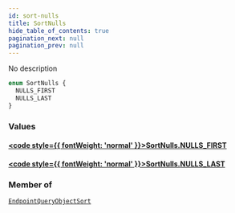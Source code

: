 ```yaml
---
id: sort-nulls
title: SortNulls
hide_table_of_contents: true
pagination_next: null
pagination_prev: null
---
```








No description

```graphql
enum SortNulls {
  NULLS_FIRST
  NULLS_LAST
}
```


### Values

#### [<code style={{ fontWeight: 'normal' }}>SortNulls.<b>NULLS_FIRST</b></code>](#) 
> 
> 

#### [<code style={{ fontWeight: 'normal' }}>SortNulls.<b>NULLS_LAST</b></code>](#) 
> 
> 



### Member of

[`EndpointQueryObjectSort`](/graphql/inputs/endpoint-query-object-sort)  <Badge class="secondary" text="input"/>



